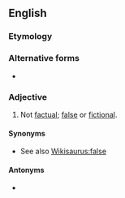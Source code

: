 ==English==

===Etymology===
{{prefix|non|factual|lang=en}}

===Alternative forms===
* {{l|en|non-factual}}

===Adjective===
{{en-adj|-}}

# Not [[factual]]; [[false]] or [[fictional]].

====Synonyms====
* See also [[Wikisaurus:false]]

====Antonyms====
* {{l|en|factual}}